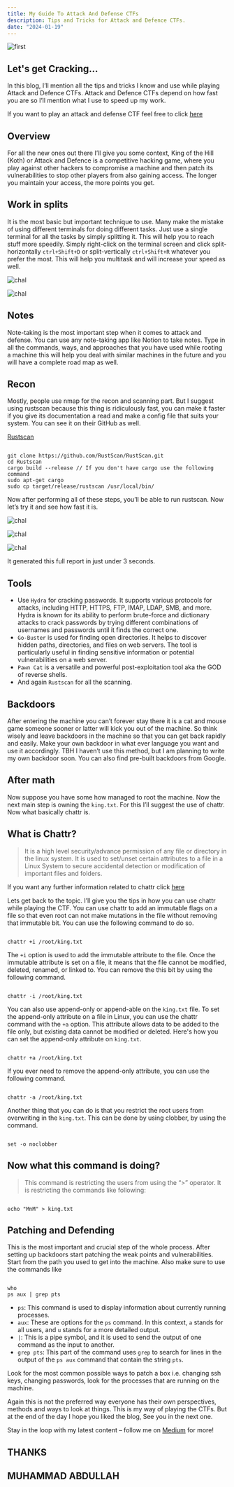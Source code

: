 ```yaml
---
title: My Guide To Attack And Defense CTFs
description: Tips and Tricks for Attack and Defence CTFs.
date: "2024-01-19"
---
```


![first](public/blog-post-1.jpg)

## Let's get Cracking... 

In this blog, I’ll mention all the tips and tricks I know and use while playing Attack and Defence CTFs. Attack and Defence CTFs depend on how fast you are so I’ll mention what I use to speed up my work.

If you want to play an attack and defense CTF feel free to click [here](https://tryhackme.com/games/koth)

## Overview

For all the new ones out there I’ll give you some context, King of the Hill (Koth) or Attack and Defence is a competitive hacking game, where you play against other hackers to compromise a machine and then patch its vulnerabilities to stop other players from also gaining access. The longer you maintain your access, the more points you get.

## Work in splits 

It is the most basic but important technique to use. Many make the mistake of using different terminals for doing different tasks. Just use a single terminal for all the tasks by simply splitting it. This will help you to reach stuff more speedily. Simply right-click on the terminal screen and click split-horizontally `ctrl+Shift+D` or split-vertically `ctrl+Shift+R` whatever you prefer the most. This will help you multitask and will increase your speed as well.

![chal](/static/images/guide1.webp)

![chal](/static/images/guide2.webp)

## Notes

Note-taking is the most important step when it comes to attack and defense. You can use any note-taking app like Notion to take notes. Type in all the commands, ways, and approaches that you have used while rooting a machine this will help you deal with similar machines in the future and you will have a complete road map as well.

## Recon

Mostly, people use nmap for the recon and scanning part. But I suggest using rustscan because this thing is ridiculously fast, you can make it faster if you give its documentation a read and make a config file that suits your system. You can see it on their GitHub as well.

[Rustscan](https://github.com/RustScan/RustScan)

```c: Downloading

git clone https://github.com/RustScan/RustScan.git
cd Rustscan
cargo build --release // If you don't have cargo use the following command
sudo apt-get cargo
sudo cp target/release/rustscan /usr/local/bin/

```

Now after performing all of these steps, you’ll be able to run rustscan. Now let’s try it and see how fast it is.

![chal](/static/images/guide3.webp)

![chal](/static/images/guide4.webp)

![chal](/static/images/guide5.webp)

It generated this full report in just under 3 seconds.

## Tools

- Use `Hydra` for cracking passwords. It supports various protocols for attacks, including HTTP, HTTPS, FTP, IMAP, LDAP, SMB, and more. Hydra is known for its ability to perform brute-force and dictionary attacks to crack passwords by trying different combinations of usernames and passwords until it finds the correct one.
- `Go-Buster` is used for finding open directories. It helps to discover hidden paths, directories, and files on web servers. The tool is particularly useful in finding sensitive information or potential vulnerabilities on a web server.
- `Pawn Cat` is a versatile and powerful post-exploitation tool aka the GOD of reverse shells.
- And again `Rustscan` for all the scanning.

## Backdoors

After entering the machine you can’t forever stay there it is a cat and mouse game someone sooner or latter will kick you out of the machine. So think wisely and leave backdoors in the machine so that you can get back rapidly and easily. Make your own backdoor in what ever language you want and use it accordingly. TBH I haven’t use this method, but I am planning to write my own backdoor soon. You can also find pre-built backdoors from Google.

## After math

Now suppose you have some how managed to root the machine. Now the next main step is owning the `king.txt`. For this I’ll suggest the use of chattr. Now what basically chattr is.

## What is Chattr?

> It is a high level security/advance permission of any file or directory in the linux system. It is used to set/unset certain attributes to a file in a Linux System to secure accidental detection or modification of important files and folders.

If you want any further information related to chattr click [here](https://man7.org/linux/man-pages/man1/chattr.1.html)

Lets get back to the topic. I’ll give you the tips in how you can use chattr while playing the CTF. You can use chattr to add an immutable flags on a file so that even root can not make mutations in the file without removing that immutable bit. You can use the following command to do so.

```c: main

chattr +i /root/king.txt

```

The `+i` option is used to add the immutable attribute to the file. Once the immutable attribute is set on a file, it means that the file cannot be modified, deleted, renamed, or linked to. You can remove the this bit by using the following command.

```c: main

chattr -i /root/king.txt

```

You can also use append-only or append-able on the `king.txt` file. To set the append-only attribute on a file in Linux, you can use the chattr command with the `+a` option. This attribute allows data to be added to the file only, but existing data cannot be modified or deleted. Here's how you can set the append-only attribute on `king.txt`.

```c: main

chattr +a /root/king.txt

```

If you ever need to remove the append-only attribute, you can use the following command.

```c: main

chattr -a /root/king.txt

```

Another thing that you can do is that you restrict the root users from overwriting in the `king.txt`. This can be done by using clobber, by using the command.

```c: main

set -o noclobber

```

## Now what this command is doing?

> This command is restricting the users from using the “>” operator. It is restricting the commands like following:

```c: main

echo "MnM" > king.txt

```

## Patching and Defending

This is the most important and crucial step of the whole process. After setting up backdoors start patching the weak points and vulnerabilities. Start from the path you used to get into the machine. Also make sure to use the commands like

```c: main

who
ps aux | grep pts

```

- `ps`: This command is used to display information about currently running processes.
- `aux`: These are options for the `ps` command. In this context, `a` stands for all users, and `u` stands for a more detailed output.
- `|`: This is a pipe symbol, and it is used to send the output of one command as the input to another.
- `grep pts`: This part of the command uses `grep` to search for lines in the output of the `ps aux` command that contain the string `pts`.

Look for the most common possible ways to patch a box i.e. changing ssh keys, changing passwords, look for the processes that are running on the machine.

Again this is not the preferred way everyone has their own perspectives, methods and ways to look at things. This is my way of playing the CTFs. But at the end of the day I hope you liked the blog, See you in the next one.

Stay in the loop with my latest content – follow me on [Medium](https://medium.com/@iabdullah_215) for more!

## THANKS

## MUHAMMAD ABDULLAH
